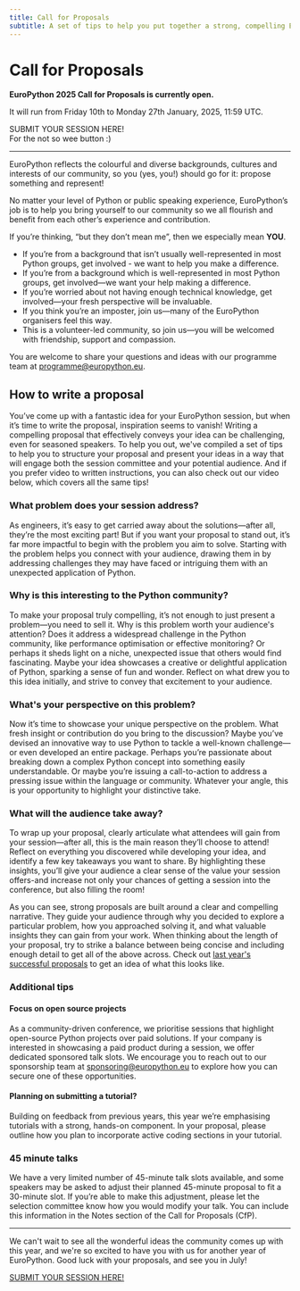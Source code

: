 ```yaml
---
title: Call for Proposals
subtitle: A set of tips to help you put together a strong, compelling EuroPython proposal.
---
```


# Call for Proposals

**EuroPython 2025 Call for Proposals is currently open.**

It will run from Friday 10th to Monday 27th January, 2025, 11:59 UTC.

<div class="text-center">
    <ButtonLink href="https://programme.europython.eu/europython-2025/">SUBMIT YOUR SESSION HERE!</ButtonLink>
</div>
For the not so wee button :) 

-----

EuroPython reflects the colourful and diverse backgrounds, cultures and interests of our community, so you (yes, you!) should go for it: propose something and represent!

No matter your level of Python or public speaking experience, EuroPython’s job is to help you bring yourself to our community so we all flourish and benefit from each other’s experience and contribution.

If you’re thinking, “but they don’t mean me”, then we especially mean **YOU**.

* If you’re from a background that isn’t usually well-represented in most Python groups, get involved - we want to help you make a difference.
* If you’re from a background which is well-represented in most Python groups, get involved—we want your help making a difference.
* If you’re worried about not having enough technical knowledge, get involved—your fresh perspective will be invaluable.
* If you think you’re an imposter, join us—many of the EuroPython organisers feel this way.
* This is a volunteer-led community, so join us—you will be welcomed with friendship, support and compassion.

You are welcome to share your questions and ideas with our programme team at programme@europython.eu.

## How to write a proposal

You’ve come up with a fantastic idea for your EuroPython session, but when it’s time to write the proposal, inspiration seems to vanish! Writing a compelling proposal that effectively conveys your idea can be challenging, even for seasoned speakers. To help you out, we've compiled a set of tips to help you to structure your proposal and present your ideas in a way that will engage both the session committee and your potential audience. And if you prefer video to written instructions, you can also check out our video below, which covers all the same tips!

<YouTube id="YYbqXEb2b7c"/>

### What problem does your session address?

As engineers, it’s easy to get carried away about the solutions—after all, they’re the most exciting part! But if you want your proposal to stand out, it’s far more impactful to begin with the problem you aim to solve. Starting with the problem helps you connect with your audience, drawing them in by addressing challenges they may have faced or intriguing them with an unexpected application of Python.

### Why is this interesting to the Python community?

To make your proposal truly compelling, it’s not enough to just present a problem—you need to sell it. Why is this problem worth your audience's attention? Does it address a widespread challenge in the Python community, like performance optimisation or effective monitoring? Or perhaps it sheds light on a niche, unexpected issue that others would find fascinating. Maybe your idea showcases a creative or delightful application of Python, sparking a sense of fun and wonder. Reflect on what drew you to this idea initially, and strive to convey that excitement to your audience.

### What's your perspective on this problem?

Now it’s time to showcase your unique perspective on the problem. What fresh insight or contribution do you bring to the discussion? Maybe you’ve devised an innovative way to use Python to tackle a well-known challenge—or even developed an entire package. Perhaps you’re passionate about breaking down a complex Python concept into something easily understandable. Or maybe you’re issuing a call-to-action to address a pressing issue within the language or community. Whatever your angle, this is your opportunity to highlight your distinctive take.

### What will the audience take away?

To wrap up your proposal, clearly articulate what attendees will gain from your session—after all, this is the main reason they’ll choose to attend! Reflect on everything you discovered while developing your idea, and identify a few key takeaways you want to share. By highlighting these insights, you’ll give your audience a clear sense of the value your session offers-and increase not only your chances of getting a session into the conference, but also filling the room!

As you can see, strong proposals are built around a clear and compelling narrative. They guide your audience through why you decided to explore a particular problem, how you approached solving it, and what valuable insights they can gain from your work. When thinking about the length of your proposal, try to strike a balance between being concise and including enough detail to get all of the above across. Check out [last year's successful proposals](https://ep2024.europython.eu/sessions) to get an idea of what this looks like.

### Additional tips

#### Focus on open source projects

As a community-driven conference, we prioritise sessions that highlight open-source Python projects over paid solutions. If your company is interested in showcasing a paid product during a session, we offer dedicated sponsored talk slots. We encourage you to reach out to our sponsorship team at sponsoring@europython.eu to explore how you can secure one of these opportunities.

#### Planning on submitting a tutorial?

Building on feedback from previous years, this year we’re emphasising tutorials with a strong, hands-on component. In your proposal, please outline how you plan to incorporate active coding sections in your tutorial.

### 45 minute talks

We have a very limited number of 45-minute talk slots available, and some speakers may be asked to adjust their planned 45-minute proposal to fit a 30-minute slot. If you’re able to make this adjustment, please let the selection committee know how you would modify your talk. You can include this information in the Notes section of the Call for Proposals (CfP).

---

We can't wait to see all the wonderful ideas the community comes up with this year, and we're so excited to have you with us for another year of EuroPython. Good luck with your proposals, and see you in July!

[SUBMIT YOUR SESSION HERE!](https://programme.europython.eu/europython-2025/)
